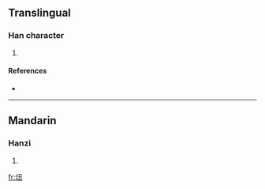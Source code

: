 ==Translingual==

===Han character===
{{Han char|rn=86|rad=火|as=04|sn=8|four=9781<sub>5</sub>|canj=火弓土 (FNG)}}

# {{defn|Han|sort=火04}}

====References====
* {{Han ref|kx=0666.310|dkj=18895|dj=1076.080|hdz=32194.040|uh=7084|ud=28804|bh=CD55|bd=52565}}

----

==Mandarin==

===Hanzi===
{{cmn-hanzi|pin=[[niǔ]] ([[niu3]])|wg=niu<sup>3</sup>}}

# {{defn|Mandarin|sort=火04}}

[[fr:炄]]
